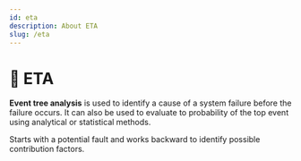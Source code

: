 ```yaml
---
id: eta
description: About ETA
slug: /eta
---
```


# 🌳 ETA


**Event tree analysis** is used to identify a cause of a system failure before the failure occurs. It can also be used to evaluate to probability of the top event using analytical or statistical methods. 

Starts with a potential fault and works backward to identify possible contribution factors.
